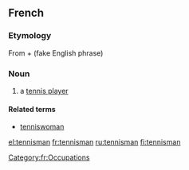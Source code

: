 ==French==

===Etymology===
From {{etyl|en|fr}} {{term|tennis|lang=en}} + {{term|man}} (fake English phrase)

===Noun===
{{fr-noun|m|pl2=tennismen}}

# a [[tennis player]]

====Related terms====
* [[tenniswoman]]

[[Category:fr:Occupations]]

[[el:tennisman]]
[[fr:tennisman]]
[[ru:tennisman]]
[[fi:tennisman]]